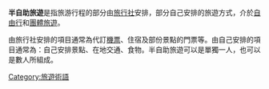 '''半自助旅遊'''是指旅游行程的部分由[[旅行社|旅行社]]安排，部分自己安排的旅遊方式，介於[[自由行|自由行]]和[[團體旅遊|團體旅遊]]。

由旅行社安排的項目通常為代訂[[機票|機票]]、住宿及部份景點的門票等。由自己安排的項目通常為：自己安排景點、在地交通、食物。半自助旅遊可以是單獨一人，也可以是數人所組成。

{{旅遊小作品}}
{{旅游}}

[[Category:旅遊術語|Category:旅遊術語]]